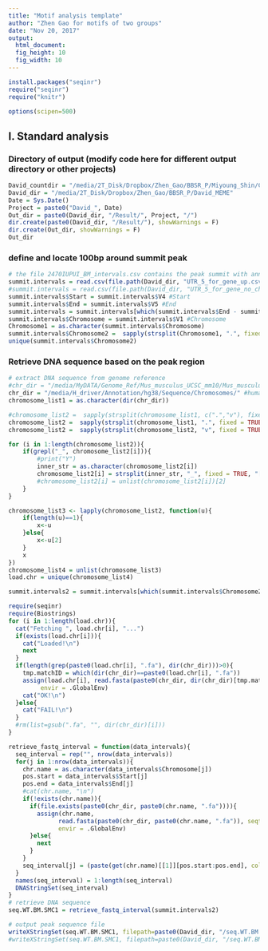 ```yaml
---
title: "Motif analysis template"
author: "Zhen Gao for motifs of two groups"
date: "Nov 20, 2017"
output: 
  html_document: 
  fig_height: 10
  fig_width: 10
---
```


```r

install.packages("seqinr")
require("seqinr")
require("knitr")

options(scipen=500)
```


## I. Standard analysis

### Directory of output (modify code here for different output directory or other projects)
  
```r
David_countdir = "/media/2T_Disk/Dropbox/Zhen_Gao/BBSR_P/Miyoung_Shin/Count/"
David_dir = "/media/2T_Disk/Dropbox/Zhen_Gao/BBSR_P/David_MEME"
Date = Sys.Date()
Project = paste0("David_", Date)
Out_dir = paste0(David_dir, "/Result/", Project, "/")
dir.create(paste0(David_dir, "/Result/"), showWarnings = F)
dir.create(Out_dir, showWarnings = F)
Out_dir
```

### define and locate 100bp around summit peak

```r
# the file 2470IUPUI_BM_intervals.csv contains the peak summit with annotation for all samples
summit.intervals = read.csv(file.path(David_dir, "UTR_5_for_gene_up.csv"), header = T, check.names = F)
#summit.intervals = read.csv(file.path(David_dir, "UTR_5_for_gene_no_change.csv"), header = T, check.names = F)
summit.intervals$Start = summit.intervals$V4 #Start
summit.intervals$End = summit.intervals$V5 #End
summit.intervals = summit.intervals[which(summit.intervals$End - summit.intervals$Start > 8),] # the length > 8 for MEME motif length
summit.intervals$Chromosome = summit.intervals$V1 #Chromosome
Chromosome1 = as.character(summit.intervals$Chromosome)
summit.intervals$Chromosome2 =  sapply(strsplit(Chromosome1, ".", fixed = TRUE), "[", 1)  # dot needs specail treatment
unique(summit.intervals$Chromosome2)
```
### Retrieve DNA sequence based on the peak region

```r
# extract DNA sequence from genome reference
#chr_dir = "/media/MyDATA/Genome_Ref/Mus_musculus_UCSC_mm10/Mus_musculus/UCSC/mm10/Sequence/Chromosomes/" $$$$$
chr_dir = "/media/H_driver/Annotation/hg38/Sequence/Chromosomes/" #human by ZG
chromosome_list1 = as.character(dir(chr_dir))

#chromosome_list2 =  sapply(strsplit(chromosome_list1, c(".","v"), fixed = TRUE), "[", 1)  # dot needs specail treatment
chromosome_list2 =  sapply(strsplit(chromosome_list1, ".", fixed = TRUE), "[", 1)  # dot needs specail treatment
chromosome_list2 =  sapply(strsplit(chromosome_list2, "v", fixed = TRUE), "[", 1)  # dot needs specail treatment

for (i in 1:length(chromosome_list2)){
    if(grepl("_", chromosome_list2[i])){
        #print("Y") 
        inner_str = as.character(chromosome_list2[i])
        chromosome_list2[i] = strsplit(inner_str, "_", fixed = TRUE, "[[", 2)  
        #chromosome_list2[i] = unlist(chromosome_list2[i])[2]
    }
}

chromosome_list3 <- lapply(chromosome_list2, function(u){
    if(length(u)==1){
        x<-u    
    }else{
        x<-u[2]        
    }
    x    
})
chromosome_list4 = unlist(chromosome_list3)
load.chr = unique(chromosome_list4)

summit.intervals2 = summit.intervals[which(summit.intervals$Chromosome2  %in% chromosome_list4),]

require(seqinr)
require(Biostrings)
for (i in 1:length(load.chr)){
  cat("Fetching ", load.chr[i], "...")  
  if(exists(load.chr[i])){
    cat("Loaded!\n")
    next
  }
  if(length(grep(paste0(load.chr[i], ".fa"), dir(chr_dir)))>0){
    tmp.matchID = which(dir(chr_dir)==paste0(load.chr[i], ".fa"))
    assign(load.chr[i], read.fasta(paste0(chr_dir, dir(chr_dir)[tmp.matchID]), seqtype="DNA"), 
         envir = .GlobalEnv)
    cat("OK!\n")
  }else{
    cat("FAIL!\n")
  }
  #rm(list=gsub(".fa", "", dir(chr_dir)[i]))
}

retrieve_fastq_interval = function(data_intervals){
  seq_interval = rep("", nrow(data_intervals))
  for(j in 1:nrow(data_intervals)){
    chr.name = as.character(data_intervals$Chromosome[j])
    pos.start = data_intervals$Start[j]
    pos.end = data_intervals$End[j]
    #cat(chr.name, "\n")
    if(!exists(chr.name)){
      if(file.exists(paste0(chr_dir, paste0(chr.name, ".fa")))){
        assign(chr.name, 
              read.fasta(paste0(chr_dir, paste0(chr.name, ".fa")), seqtype="DNA"), 
              envir = .GlobalEnv)
      }else{
        next
      }
    }
    seq_interval[j] = (paste(get(chr.name)[[1]][pos.start:pos.end], collapse = ""))
  }
  names(seq_interval) = 1:length(seq_interval)
  DNAStringSet(seq_interval)
}
# retrieve DNA sequence
seq.WT.BM.SMC1 = retrieve_fastq_interval(summit.intervals2)

# output peak sequence file
writeXStringSet(seq.WT.BM.SMC1, filepath=paste0(David_dir, "/seq.WT.BM.SMC1.summit_up.txt"),  append=FALSE,compress=FALSE, compression_level=NA, format="fasta")
#writeXStringSet(seq.WT.BM.SMC1, filepath=paste0(David_dir, "/seq.WT.BM.SMC1.summit_no_change.txt"), append=FALSE,compress=FALSE, compression_level=NA, format="fasta")
```